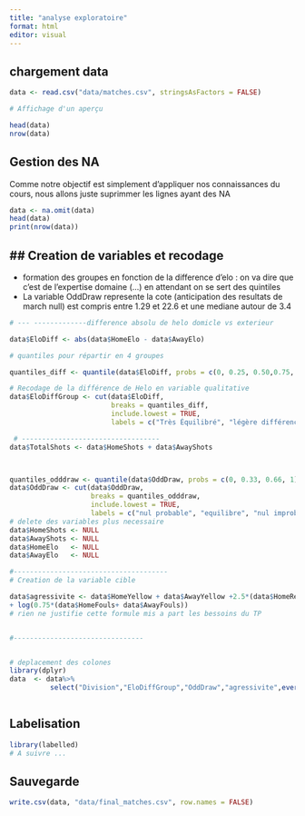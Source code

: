 ```yaml
---
title: "analyse exploratoire"
format: html
editor: visual
---
```


## chargement data

```r

data <- read.csv("data/matches.csv", stringsAsFactors = FALSE)

# Affichage d'un aperçu

head(data)
nrow(data)
```

## Gestion des NA

Comme notre objectif est simplement d'appliquer nos connaissances du cours, nous allons juste suprimmer les lignes ayant des NA

```r
data <- na.omit(data)
head(data)
print(nrow(data))

```

## \## Creation de variables et recodage

-   formation des groupes en fonction de la difference d'elo : on va dire que c'est de l'expertise domaine (...) en attendant on se sert des quintiles
-   La variable OddDraw represente la cote (anticipation des resultats de march null) est compris entre 1.29 et 22.6 et une mediane autour de 3.4

```r
# --- -------------difference absolu de helo domicle vs exterieur

data$EloDiff <- abs(data$HomeElo - data$AwayElo)

# quantiles pour répartir en 4 groupes

quantiles_diff <- quantile(data$EloDiff, probs = c(0, 0.25, 0.50,0.75, 1), na.rm = TRUE)

# Recodage de la différence de Helo en variable qualitative
data$EloDiffGroup <- cut(data$EloDiff, 
                         breaks = quantiles_diff, 
                         include.lowest = TRUE, 
                         labels = c("Très Équilibré", "légère différence", "Différence Modérée", "Grande difference"))

 # ----------------------------------
data$TotalShots <- data$HomeShots + data$AwayShots



quantiles_odddraw <- quantile(data$OddDraw, probs = c(0, 0.33, 0.66, 1), na.rm = TRUE)
data$OddDraw <- cut(data$OddDraw, 
                    breaks = quantiles_odddraw, 
                    include.lowest = TRUE, 
                    labels = c("nul probable", "equilibre", "nul improbable"))
# delete des variables plus necessaire
data$HomeShots <- NULL
data$AwayShots <- NULL
data$HomeElo   <- NULL
data$AwayElo   <- NULL

#--------------------------------------
# Creation de la variable cible

data$agressivite <- data$HomeYellow + data$AwayYellow +2.5*(data$HomeRed + data$AwayRed)
+ log(0.75*(data$HomeFouls+ data$AwayFouls))
# rien ne justifie cette formule mis a part les bessoins du TP


#--------------------------------


# deplacement des colones
library(dplyr)
data  <- data%>%
          select("Division","EloDiffGroup","OddDraw","agressivite",everything())



```

## Labelisation

```r
library(labelled)
# A suivre ...

```

## Sauvegarde

```r
write.csv(data, "data/final_matches.csv", row.names = FALSE)

```
